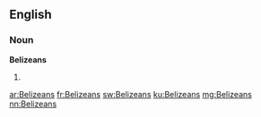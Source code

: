 ==English==

===Noun===
'''Belizeans'''

# {{plural of|Belizean}}

[[ar:Belizeans]]
[[fr:Belizeans]]
[[sw:Belizeans]]
[[ku:Belizeans]]
[[mg:Belizeans]]
[[nn:Belizeans]]